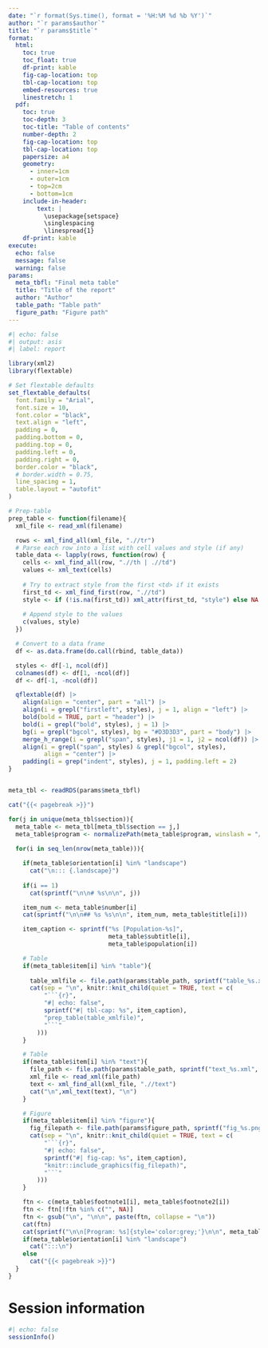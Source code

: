```yaml
---
date: "`r format(Sys.time(), format = '%H:%M %d %b %Y')`"
author: "`r params$author`"
title: "`r params$title`"
format:
  html:
    toc: true
    toc_float: true
    df-print: kable
    fig-cap-location: top
    tbl-cap-location: top
    embed-resources: true
    linestretch: 1
  pdf:
    toc: true
    toc-depth: 3
    toc-title: "Table of contents"
    number-depth: 2
    fig-cap-location: top
    tbl-cap-location: top
    papersize: a4
    geometry:
      - inner=1cm
      - outer=1cm
      - top=2cm
      - bottom=1cm
    include-in-header:
        text: |
          \usepackage{setspace}
          \singlespacing
          \linespread{1}
    df-print: kable
execute:
  echo: false
  message: false
  warning: false
params:
  meta_tbfl: "Final meta table"
  title: "Title of the report"
  author: "Author"
  table_path: "Table path"
  figure_path: "Figure path"
---
```


```r
#| echo: false
#| output: asis
#| label: report

library(xml2)
library(flextable)

# Set flextable defaults
set_flextable_defaults(
  font.family = "Arial",
  font.size = 10,
  font.color = "black",
  text.align = "left",
  padding = 0,
  padding.bottom = 0,
  padding.top = 0,
  padding.left = 0,
  padding.right = 0,
  border.color = "black",
  # border.width = 0.75,
  line_spacing = 1,
  table.layout = "autofit"
)

# Prep-table
prep_table <- function(filename){
  xml_file <- read_xml(filename)

  rows <- xml_find_all(xml_file, ".//tr")
  # Parse each row into a list with cell values and style (if any)
  table_data <- lapply(rows, function(row) {
    cells <- xml_find_all(row, ".//th | .//td")
    values <- xml_text(cells)
    
    # Try to extract style from the first <td> if it exists
    first_td <- xml_find_first(row, ".//td")
    style <- if (!is.na(first_td)) xml_attr(first_td, "style") else NA
    
    # Append style to the values
    c(values, style)
  })

  # Convert to a data frame
  df <- as.data.frame(do.call(rbind, table_data))

  styles <- df[-1, ncol(df)]
  colnames(df) <- df[1, -ncol(df)]
  df <- df[-1, -ncol(df)]

  qflextable(df) |> 
    align(align = "center", part = "all") |> 
    align(i = grepl("firstleft", styles), j = 1, align = "left") |> 
    bold(bold = TRUE, part = "header") |> 
    bold(i = grepl("bold", styles), j = 1) |> 
    bg(i = grepl("bgcol", styles), bg = "#D3D3D3", part = "body") |> 
    merge_h_range(i = grepl("span", styles), j1 = 1, j2 = ncol(df)) |> 
    align(i = grepl("span", styles) & grepl("bgcol", styles),
          align = "center") |> 
    padding(i = grep("indent", styles), j = 1, padding.left = 2)
}


meta_tbl <- readRDS(params$meta_tbfl)

cat("{{< pagebreak >}}")

for(j in unique(meta_tbl$section)){
  meta_table <- meta_tbl[meta_tbl$section == j,]
  meta_table$program <- normalizePath(meta_table$program, winslash = "/")
  
  for(i in seq_len(nrow(meta_table))){

    if(meta_table$orientation[i] %in% "landscape")
      cat("\n::: {.landscape}")
    
    if(i == 1)
      cat(sprintf("\n\n# %s\n\n", j))

    item_num <- meta_table$number[i]
    cat(sprintf("\n\n## %s %s\n\n", item_num, meta_table$title[i]))

    item_caption <- sprintf("%s [Population-%s]", 
                            meta_table$subtitle[i], 
                            meta_table$population[i])

    # Table
    if(meta_table$item[i] %in% "table"){
      
      table_xmlfile <- file.path(params$table_path, sprintf("table_%s.xml", item_num))
      cat(sep = "\n", knitr::knit_child(quiet = TRUE, text = c(
          "```{r}",
          "#| echo: false",
          sprintf("#| tbl-cap: %s", item_caption),
          "prep_table(table_xmlfile)",
          "```"
        )))
    }

    # Table
    if(meta_table$item[i] %in% "text"){
      file_path <- file.path(params$table_path, sprintf("text_%s.xml", item_num))
      xml_file <- read_xml(file_path)
      text <- xml_find_all(xml_file, ".//text")
      cat("\n",xml_text(text), "\n")
    }

    # Figure
    if(meta_table$item[i] %in% "figure"){
      fig_filepath <- file.path(params$figure_path, sprintf("fig_%s.png", item_num))
      cat(sep = "\n", knitr::knit_child(quiet = TRUE, text = c(
          "```{r}",
          "#| echo: false",
          sprintf("#| fig-cap: %s", item_caption),
          "knitr::include_graphics(fig_filepath)",
          "```"
        )))
    }

    ftn <- c(meta_table$footnote1[i], meta_table$footnote2[i])
    ftn <- ftn[!ftn %in% c("", NA)]
    ftn <- gsub("\n", "\n\n", paste(ftn, collapse = "\n"))
    cat(ftn)
    cat(sprintf("\n\n[Program: %s]{style='color:grey;'}\n\n", meta_table$program[i]))
    if(meta_table$orientation[i] %in% "landscape")
      cat(":::\n")
    else
      cat("{{< pagebreak >}}")
  }
}

```


# Session information 

```r
#| echo: false
sessionInfo()
```






